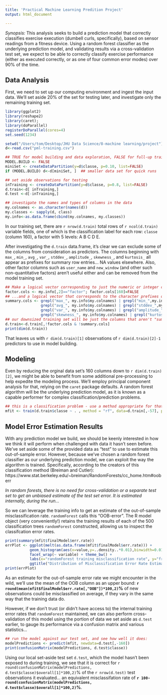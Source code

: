 ```yaml
---
title: 'Practical Machine Learning Predition Project'
output: html_document

---
```

*Synopsis:* This analysis seeks to build a prediction model that correctly classifies exercise execution (dumbell curls, specifically), based on sensor readings from a fitness device.  Using a random forest classifier as the underlying prediction model, and validating results via a cross-validation test set, we expect to be able to correctly classify exercise performance (either as executed correctly, or as one of four common error modes) over 90% of the time.

## Data Analysis

First, we need to set up our computing environment and ingest the input data.  We'll set aside 20% of the set for testing later, and investigate only the remaining training set.

```r
library(ggplot2)
library(reshape2)
library(caret); 
library(doParallel)
registerDoParallel(cores=4)
set.seed(1234)

setwd("/Users/tom/Desktop/JHU Data Science/8-machine learning/project")
d<-read.csv("pml-training.csv")

## TRUE for model building and data exploration, FALSE for full-up training and eval
MODEL.BUILD <- FALSE 
miniSet <- createDataPartition(y=d$classe, p=0.10, list=FALSE) 
if (MODEL.BUILD) d<-d[miniSet, ]  ## smaller data set for quick runs

## set aside observations for testing
inTraining <- createDataPartition(y=d$classe, p=0.8, list=FALSE)
d.train<-d[ inTraining,]
d.test <-d[-inTraining,]

## investigate the names and types of columns in the data
my.colnames <- as.character(names(d))
my.classes <- sapply(d, class)
my.info<-as.data.frame(cbind(my.colnames, my.classes))
```

In our training set, there are `r nrow(d.train)` total rows of `r ncol(d.train)` variable fields, one of which is the classification label for each row: `classe` (column 160), a factor with 5 levels: A B C D E.   

After investigating the `d.train` data.frame, it's clear we can exclude some of the columns from consideration as predictors.  The columns beginning with `max_`,  `min_`,  `avg_`,  `var_`,  `stddev_`,  `amplitude_`,  `skewness_`,  and `kurtosis_` all appear as prefixes for summary row entries... NA values elsewhere.  Also, other factor columns such as `user_name` and `new_window` (and other such non-quantitative factors) aren't useful either and can be removed from the model training set.

```r
## Make a logical vector corresponding to just the numeric or integer columns (except for c160)...
factor.cols <- my.info[,2]=="factor"; factor.cols[160]=FALSE
## ...and a logical vector that corresponds to the character prefixes on the summary stat columns
summary.cols <- grepl("max_", my.info$my.colnames) | grepl("min_",my.info$my.colnames) |
                grepl("avg_", my.info$my.colnames) | grepl("stddev_",my.info$my.colnames) |
                grepl("var_", my.info$my.colnames) | grepl("amplitude_",my.info$my.colnames) |
                grepl("skewness_", my.info$my.colnames) | grepl("kurtosis_",my.info$my.colnames) 
## our downsized training set will be just the columns that aren't "summary" or "factor"
d.train<-d.train[,!factor.cols & !summary.cols]
print(dim(d.train))
```

That leaves us with `r dim(d.train)[1]` observations of `r dim(d.train)[2]-1` predictors to use in model building.

## Modeling

Even by reducing the orginal data set's 160 columns down to `r dim(d.train)[2]`, we might be able to benefit from some additional pre-processing to help expedite the modeling process.  We'll employ principal component analysis for that, relying on the ```caret``` package defaults.  A random forest algorithm will be the underlying prediction model, as it is known as a capable performer for complex classification/prediction problems.

```r
## this is a classification problem - use a method appropriate for that: randomForest
mfit <- train(d.train$classe ~ . , method = "rf", data=d.train[,-57], preProcess="pca")
```

## Model Error Estimation Results

With any prediction model we build, we should be keenly interested in how we think it will perform when challenged with data it hasn't seen before.  We've set aside some of the provided data as "test" to use to estimate this out-of-sample error.  However, because we've chosen a random forest classifier as our underlying prediction model, we can exploit the way the algorithm is trained.  Specifically, according to the creators of this classification method (Breiman and Cutler): https://www.stat.berkeley.edu/~breiman/RandomForests/cc_home.htm#ooberr

*In random forests, there is no need for cross-validation or a separate test set to get an unbiased estimate of the test set error. It is estimated internally, during the run... *

So we can leverage the training info to get an estimate of the out-of-sample misclassification rate.  `randomForest` calls this "OOB-error".  The R model object (very conveniently!) retains the training results of each of the 500 classification trees `randomForest` constructed, allowing us to inspect the classifcation error rates. 

```r
print(summary(mfit$finalModel$err.rate))
errPlot <- ggplot(melt(as.data.frame(mfit$finalModel$err.rate))) +
           geom_histogram(aes(x=value,y=..density..*0.01),binwidth=0.01,color="white") +
           facet_wrap(~ variable) + theme_bw() + 
           labs(x="randomForest training misclassification rate", y="frequency")  + 
           ggtitle("Distribution of Misclassification Error Rate Estimates")
print(errPlot)

```

As an estimate for the out-of-sample error rate we might encounter in the wild, we'll use the mean of the OOB column as an upper bound: **`r round(mean(mfit$finalModel$err.rate[,"OOB"])*100,2)`%** of new observations could be misclassified on average, if they vary in the same way that the training data do.

However, if we don't trust (or didn't have access to) the internal training error rates that `randomForest` maintained, we can also perform cross-validation of this model using the portion of data we set aside as `d.test` earlier, to gauge its performance via a confusion matrix and various statistics...

```r
## run the model against our test set, and see how well it does:
modelPredictions <- predict(mfit, newdata=d.test[,-160])
print(confusionMatrix(modelPredictions, d.test$classe))
```

Using our local set-aside test set `d.test`, which the model hasn't been exposed to during training, we see that it is correct for `r round(confusionMatrix(modelPredictions, d.test$classe)$overall[1]*100,2)`% of the `r nrow(d.test)` test observations it evaluated... an equivalent misclassifation rate of **`r 100-round(confusionMatrix(modelPredictions, d.test$classe)$overall[1]*100,2)`%**.  
